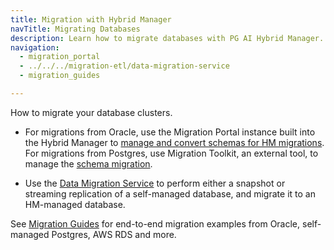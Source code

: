 ```yaml
---
title: Migration with Hybrid Manager
navTitle: Migrating Databases
description: Learn how to migrate databases with PG AI Hybrid Manager.
navigation:
  - migration_portal
  - ../../../migration-etl/data-migration-service
  - migration_guides

---
```


How to migrate your database clusters.

-   For migrations from Oracle, use the Migration Portal instance built into the Hybrid Manager to [manage and convert schemas for HM migrations](migration_portal/hm_schema_migration.mdx). For migrations from Postgres, use Migration Toolkit, an external tool, to manage the [schema migration](../../../migration-etl/data-migration-service/getting_started/prepare_schema.mdx#postgres-to-postgres). 

-   Use the [Data Migration Service](../../../migration-etl/data-migration-service) to perform either a snapshot or streaming replication of a self-managed database, and migrate it to an HM-managed database. 

See [Migration Guides](migration_guides) for end-to-end migration examples from Oracle, self-managed Postgres, AWS RDS and more.
